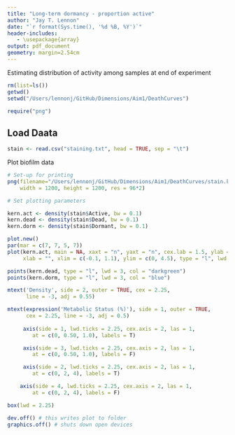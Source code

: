 ```yaml
---
title: "Long-term dormancy - proportion active"
author: "Jay T. Lennon"
date: "`r format(Sys.time(), '%d %B, %Y')`"
header-includes:
   - \usepackage{array}
output: pdf_document
geometry: margin=2.54cm
---
```


Estimating distribution of activity among samples at end of experiment

```r
rm(list=ls())
getwd()
setwd("/Users/lennonj/GitHub/Dimensions/Aim1/DeathCurves")
```

```r
require("png")
```

## Load Daata

```r
stain <- read.csv("staining.txt", head = TRUE, sep = "\t")
```

Plot biofilm data
```r
# Set-up for printing 
png(filename="/Users/lennonj/GitHub/Dimensions/Aim1/DeathCurves/stain.kernel.png",
    width = 1200, height = 1200, res = 96*2)

# Set plotting parameters

kern.act <- density(stain$Active, bw = 0.1) 
kern.dead <- density(stain$Dead, bw = 0.1)
kern.dorm <- density(stain$Dormant, bw = 0.1)

plot.new()
par(mar = c(7, 7, 5, 7))
plot(kern.act, main = NA, xaxt = "n", yaxt = "n", cex.lab = 1.5, ylab = "",
     xlab = "", xlim = c(-0.1, 1.1), ylim = c(0, 4.5), type = "l", lwd = 3, col = "red")

points(kern.dead, type = "l", lwd = 3, col = "darkgreen")
points(kern.dorm, type = "l", lwd = 3, col = "blue")

mtext('Density', side = 2, outer = TRUE, cex = 2.25, 
      line = -3, adj = 0.55)

mtext(expression('Metabolic Status (%)'), side = 1, outer = TRUE, 
      cex = 2.25, line = -3, adj = 0.5)
    
     axis(side = 1, lwd.ticks = 2.25, cex.axis = 2, las = 1,
        at = c(0, 0.50, 1.0), labels = T)

     axis(side = 3, lwd.ticks = 2.25, cex.axis = 2, las = 1,
        at = c(0, 0.50, 1.0), labels = F)

     axis(side = 2, lwd.ticks = 2.25, cex.axis = 2, las = 1,
        at = c(0, 2, 4), labels = T)

    axis(side = 4, lwd.ticks = 2.25, cex.axis = 2, las = 1,
        at = c(0, 2, 4), labels = F)

box(lwd = 2.25)

dev.off() # this writes plot to folder
graphics.off() # shuts down open devices
```

